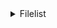 <details><summary>Filelist</summary>

- Anime
- Desene
- Diverse
- Docs
- Filme 3D
- Filme 4K
- Filme 4K Blu-Ray
- Filme Blu-Ray
- Filme DVD-RO
- Filme HD
- Filme HD-RO
- Filme SD
- Jocuri PC
- Programe
- Seriale 4K
- Seriale HD
- Seriale SD
- Sport
- Videoclip
- XXX

</details>
